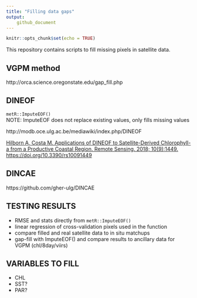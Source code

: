 ```yaml
---
title: "Filling data gaps"
output:
    github_document
---
```


```r
knitr::opts_chunk$set(echo = TRUE)
```

This repository contains scripts to fill missing pixels in satellite data.  


## VGPM method

http://orca.science.oregonstate.edu/gap_fill.php



## DINEOF

`metR::ImputeEOF()`  
NOTE: ImputeEOF does not replace existing values, only fills missing values  

http://modb.oce.ulg.ac.be/mediawiki/index.php/DINEOF  

[Hilborn A, Costa M. Applications of DINEOF to Satellite-Derived Chlorophyll-a from a Productive Coastal Region. Remote Sensing. 2018; 10(9):1449. https://doi.org/10.3390/rs10091449](https://www.mdpi.com/2072-4292/10/9/1449)  


## DINCAE

https://github.com/gher-ulg/DINCAE  



## TESTING RESULTS

- RMSE and stats directly from `metR::ImputeEOF()`  
- linear regression of cross-validation pixels used in the function  
- compare filled and real satellite data to in situ matchups  
- gap-fill with ImputeEOF() and compare results to ancillary data for VGPM (chl/8day/viirs)  


## VARIABLES TO FILL

- CHL  
- SST?  
- PAR?  

